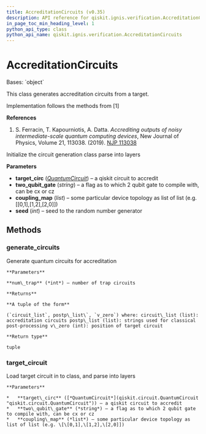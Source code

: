 ```yaml
---
title: AccreditationCircuits (v0.35)
description: API reference for qiskit.ignis.verification.AccreditationCircuits in qiskit v0.35
in_page_toc_min_heading_level: 1
python_api_type: class
python_api_name: qiskit.ignis.verification.AccreditationCircuits
---
```


# AccreditationCircuits

<Class id="qiskit.ignis.verification.AccreditationCircuits" isDedicatedPage={true} github="https://github.com/qiskit-community/qiskit-ignis/tree/stable/0.7/qiskit/ignis/verification/accreditation/circuits.py" signature="AccreditationCircuits(target_circ, two_qubit_gate='cx', coupling_map=None, seed=None)" modifiers="class">
  Bases: `object`

  This class generates accreditation circuits from a target.

  Implementation follows the methods from \[1]

  **References**

  1.  S. Ferracin, T. Kapourniotis, A. Datta. *Accrediting outputs of noisy intermediate-scale quantum computing devices*, New Journal of Physics, Volume 21, 113038. (2019). [NJP 113038](https://iopscience.iop.org/article/10.1088/1367-2630/ab4fd6)

  Initialize the circuit generation class parse into layers

  **Parameters**

  *   **target\_circ** ([*QuantumCircuit*](qiskit.circuit.QuantumCircuit "qiskit.circuit.QuantumCircuit")) – a qiskit circuit to accredit
  *   **two\_qubit\_gate** (*string*) – a flag as to which 2 qubit gate to compile with, can be cx or cz
  *   **coupling\_map** (*list*) – some particular device topology as list of list (e.g. \[\[0,1],\[1,2],\[2,0]])
  *   **seed** (*int*) – seed to the random number generator

  ## Methods

  <span id="qiskit-ignis-verification-accreditationcircuits-generate-circuits" />

  ### generate\_circuits

  <Function id="qiskit.ignis.verification.AccreditationCircuits.generate_circuits" signature="AccreditationCircuits.generate_circuits(num_trap)">
    Generate quantum circuits for accreditation

    **Parameters**

    **num\_trap** (*int*) – number of trap circuits

    **Returns**

    **A tuple of the form**

    (`circuit_list`, postp\_list\`, `v_zero`) where: circuit\_list (list): accreditation circuits postp\_list (list): strings used for classical post-processing v\_zero (int): position of target circuit

    **Return type**

    tuple
  </Function>

  <span id="qiskit-ignis-verification-accreditationcircuits-target-circuit" />

  ### target\_circuit

  <Function id="qiskit.ignis.verification.AccreditationCircuits.target_circuit" signature="AccreditationCircuits.target_circuit(target_circ, two_qubit_gate='cx', coupling_map=None)">
    Load target circuit in to class, and parse into layers

    **Parameters**

    *   **target\_circ** ([*QuantumCircuit*](qiskit.circuit.QuantumCircuit "qiskit.circuit.QuantumCircuit")) – a qiskit circuit to accredit
    *   **two\_qubit\_gate** (*string*) – a flag as to which 2 qubit gate to compile with, can be cx or cz
    *   **coupling\_map** (*list*) – some particular device topology as list of list (e.g. \[\[0,1],\[1,2],\[2,0]])
  </Function>
</Class>

